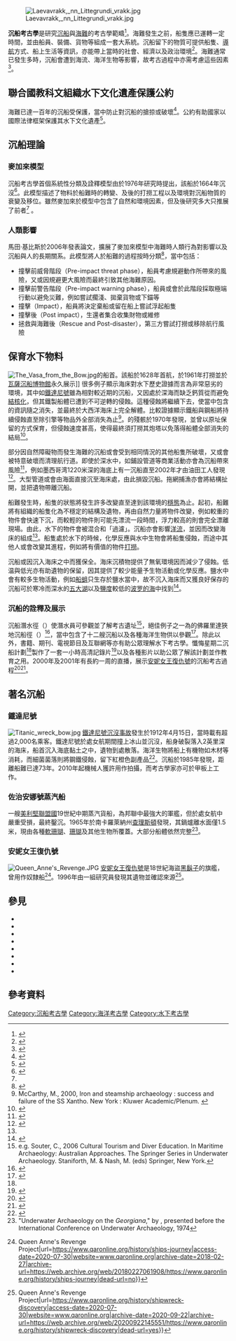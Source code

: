 [[File:Laevavrakk,_nn_Littegrundi_vrakk.jpg|thumb]]

'''沉船考古學'''是研究[[沉船|沉船]]與[[海難|海難]]的考古學範疇<ref>{{cite web|title=Underwater Archaeology/Shipwrecks|url=http://oceanexplorer.noaa.gov/edu/themes/archaeology/welcome.html|website=Ocean Explorer|publisher=NOAA|accessdate=2016-03-08|archive-date=2021-03-18|archive-url=https://web.archive.org/web/20210318024823/https://oceanexplorer.noaa.gov/edu/themes/archaeology/welcome.html|dead-url=no}}</ref>。海難發生之前，船隻應已運轉一定時間，並由船員、裝備、貨物等組成一套大系統。沉船留下的物質可提供船隻{{tsl|en|Seakeeping|適航 (航海)|適航能力}}、[[導航|導航]]方式、船上生活等資訊，亦能帶上當時的社會、經濟以及政治環境<ref>{{cite web|title=Challenges, reasons and Interpretation of Underwater Archaeology|url=http://www.oceantreasures.org/pages/content/archaeological-pages/challenges-reasons-and-interpretation-of-underwater-archaeology.html|accessdate=2016-04-08|website=oceantreasures.org|archive-date=2019-09-16|archive-url=https://web.archive.org/web/20190916135111/http://www.oceantreasures.org/pages/content/archaeological-pages/challenges-reasons-and-interpretation-of-underwater-archaeology.html|dead-url=no}}</ref>。海難通常已發生多時，沉船會遭到海流、海洋生物等影響，故考古過程中亦需考慮這些因素<ref name="#1">{{cite web|title=Navigating the impermanent|url=http://visualartists.ie/tag/rocky-shores/|accessdate=2016-04-08|website=Visual Artists Ireland|archive-date=2018-03-24|archive-url=https://web.archive.org/web/20180324094830/http://visualartists.ie/tag/rocky-shores|dead-url=no}}</ref>。

== 聯合國教科文組織水下文化遺產保護公約 ==
海難已達一百年的沉船受{{tsl|en|UNESCO Convention on the Protection of the Underwater Cultural Heritage|聯合國教科文組織水下文化遺產保護公約}}保護，當中防止對沉船的搶掠或破壞<ref>{{cite web|title=Convention on the protection of the Underwater Cultural Heritage - Text of the 2001 Convention|editor=UNESCO|url=http://www.unesco.org/new/en/culture/themes/underwater-cultural-heritage/2001-convention/official-text|access-date=2016-02-04|archive-date=2021-04-10|archive-url=https://web.archive.org/web/20210410192451/http://www.unesco.org/new/en/culture/themes/underwater-cultural-heritage/2001-convention/official-text/|dead-url=no}}</ref>。公約有助國家以國際法律框架保護其水下文化遺產<ref>{{cite web|title=Underwater Cultural Heritage|editor=UNESCO|url=http://www.unesco.org/new/en/culture/themes/underwater-cultural-heritage|access-date=2016-02-04|archive-date=2021-04-17|archive-url=https://web.archive.org/web/20210417212132/http://www.unesco.org/new/en/culture/themes/underwater-cultural-heritage/|dead-url=no}}</ref>。

== 沉船理論 ==
=== 麥加來模型 ===
沉船考古學首個系統性分類及詮釋模型由{{tsl|en|Keith Muckelroy|基夫·麥加來}}於1976年研究{{tsl|en|Kennemerland (1664)|肯內默蘭號}}時提出，該船於1664年沉沒<ref name=":0">{{cite journal|last=Muckleroy|first=K.|last2= |first2= |date= |title=The integration of historical and archaeological data concerning an historic wreck site: The 'Kennemerland'|url= |journal=World Archaeology|publisher= |volume=7|issue=3|year=1976|pages=280-289|doi= 10.1080/00438243.1976.9979641}}</ref>。此模型描述了物料於船難時的轉變、及後的打撈工程以及環境對沉船物質的衰變及移位。雖然麥加來於模型中包含了自然和環境因素，但及後研究多大只推展了前者<ref name=":0" /> 。

=== 人類影響 ===
馬田·基比斯於2006年發表論文，擴展了麥加來模型中海難時人類行為對影響以及沉船與人的長期關系。此模型將人於船難的過程按時分類<ref>{{cite journal|last=Gibbs|first=M.|title=Cultural Site Formation Processes in Maritime Archaeology: Disaster Response, Salvage and Muckelroy 30 years|journal=International Journal of Nautical Archaeology|volume=35.1|pages=4–19|doi=10.1111/j.1095-9270.2006.00088.x}}</ref>，當中包括：
* 撞擊前威脅階段（Pre-impact threat phase），船員考慮規避動作所帶來的風險，又或因規避更大風險而最終引致其他海難原因。
* 撞擊前警告階段（Pre-impact warning phase），船員或會於此階段採取極端行動以避免災難，例如嘗試擱淺、拋棄貨物或下錨等
* 撞擊（Impact），船員將決定棄船或留在船上嘗試浮起船隻
* 撞擊後（Post impact），生還者集合收集財物或維修
* 拯救與海難後（Rescue and Post-disaster），第三方嘗試打撈或移除航行風險

== 保育水下物料 ==
[[File:The_Vasa_from_the_Bow.jpg|thumb]]的船首。該船於1628年首航，於1961年打撈並於[[瓦薩沉船博物館|瓦薩沉船博物館]]永久展示]]
很多例子顯示海床對水下歷史證據而言為非常惡劣的環境，其中如[[鐵達尼號|鐵達尼號]]雖為相對較近期的沉船，又因處於深海而缺乏鈣質從而避免[[结核_(地质学)|結核化]]，但其鐵製船體已遭到不可逆轉的侵蝕。這種侵蝕將繼續下去，使當中包含的資訊隨之消失，並最終於大西洋海床上完全解體。比較證據顯示鐵船與鋼船將持續侵蝕直至除引擎等物品外全部消失為止<ref>McCarthy, M., 2000, Iron and steamship archaeology : success and failure of the SS Xantho. New York : Kluwer Academic/Plenum. {{ISBN|0-306-46365-2}}</ref>。{{tsl|en|USS Monitor|莫尼特號蒸汽炮艦}}的殘骸於1970年發現，並曾以原址保留的方式保育，但侵蝕速度甚高，使得最終須打撈其炮塔以免落得船體全部消失的結局<ref>{{cite web|last1=Broadwater|first1=John|title=The USS Monitor: In Situ Preservation and Recovery|url=https://www.academia.edu/3257947/The_USS_Monitor_In_Situ_Preservation_and_Recovery|website=academia.edu|accessdate=2016-04-08|archive-date=2021-03-10|archive-url=https://web.archive.org/web/20210310150442/https://www.academia.edu/3257947/The_USS_Monitor_In_Situ_Preservation_and_Recovery|dead-url=no}}</ref>。

部分因自然障礙物而發生海難的沉船或會受到相同情況的其他船隻所破壞，又或會被特意破壞而清理航行道。即使於深水中，如鋪設管道等商業活動亦會為沉船帶來風險<ref>{{cite web|title=Mystery Mardi Gras Shipwreck|url=http://nautilusproductions.com/projects/mystery-mardi-gras-shipwreck-documentary|website=Nautilus Productions|access-date=2020-09-13|archive-date=2015-06-13|archive-url=https://web.archive.org/web/20150613054648/http://nautilusproductions.com/projects/mystery-mardi-gras-shipwreck-documentary|dead-url=no}}</ref>，例如墨西哥湾1220米深的海底上有一沉船直至2002年才由油田工人發現<ref name="#2">{{cite web |title=Mardi Gras Shipwreck |url=http://uwf.edu/jkent/fpan_preCMS/mardigras/ |website=uwf.edu |archiveurl=https://web.archive.org/web/20150516045935/http://uwf.edu/jkent/fpan_preCMS/mardigras/ |archivedate=2015-05-16 |access-date=2020-09-13 |dead-url=no }}</ref>。大型管道或會由海面直接沉至海床處，由此損毀沉船。拖網捕漁亦會將結構扯開，並把遺物帶離沉船。

船難發生時，船隻的狀態將發生許多改變直至達到該環境的[[穩態_(系統)|穩態]]為止。起初，船難將有組織的船隻化為不穩定的結構及遺物，再由自然力量將物件改變，例如較重的物件會快速下沉，而較輕的物件則可能先漂流一段時間，浮力較高的則會完全漂離現場。由此，水下的物件會被混合和「過濾」。沉船亦會影響[[洋流|洋流]]，並因而改變海床的組成<ref name="#1"/>。船隻處於水下的時候，化學反應與水中生物會將船隻侵蝕，而途中其他人或會改變其進程，例如將有價值的物件[[打撈|打撈]]。

沉船或因沉入海床之中而獲保全。海床沉積物提供了無氧環境因而減少了侵蝕。低温與低光亦有助遺物的保留，因其提供了較少能量予生物活動或化學反應。鹽水中會有較多生物活動，例如[[船蛆|船蛆]]只生存於鹽水當中，故不沉入海床而又獲良好保存的沉船可於寒冷而深水的[[五大湖|五大湖]]以及[[鹽度|鹽度]]較低的[[波罗的海|波罗的海]]中找到<ref>{{Cite web|title=Underwater Archaeology|url=https://www.detecting.org.uk/html/Underwater_Archaeology.html|access-date=2020-07-30|website=www.detecting.org.uk|archive-date=2018-09-03|archive-url=https://web.archive.org/web/20180903232638/http://detecting.org.uk/html/Underwater_Archaeology.html|dead-url=no}}</ref>。

=== 沉船的詮釋及展示 ===
沉船潛水徑（{{lang|en|Wreck trail}}）使潛水員可參觀並了解考古遺址<ref>e.g. Souter, C., 2006 Cultural Tourism and Diver Education. In Maritime Archaeology: Australian Approaches. The Springer Series in Underwater Archaeology. Staniforth, M. & Nash, M. (eds) Springer, New York.</ref>，絕佳例子之一為{{tsl|en|Florida Public Archaeology Network|佛羅里達公共考古網絡}}的佛羅里達狹地沉船徑（{{lang|en|Florida Panhandle Shipwreck Trail}}）<ref>{{cite web|title=Florida Panhandle Shipwreck Trail|url=http://www.floridapanhandledivetrail.com/|website=Florida Panhandle Dive Trail|access-date=2020-09-13|archive-date=2020-11-27|archive-url=https://web.archive.org/web/20201127065121/http://floridapanhandledivetrail.com/|dead-url=no}}</ref>，當中包含了十二艘沉船以及各種海洋生物供以參觀<ref>{{cite web|last1=Blair|first1=Kimberly|title=Florida Panhandle Shipwreck Trail beckons divers|url=https://www.usatoday.com/story/travel/2014/08/07/florida-panhandle-shipwreck-trail/13751693/|website=usatoday.com|accessdate=2015-08-17|archive-date=2021-01-22|archive-url=https://web.archive.org/web/20210122052010/https://www.usatoday.com/story/travel/2014/08/07/florida-panhandle-shipwreck-trail/13751693/|dead-url=no}}</ref>。除此以外，書籍、期刊、電視節目及互聯網等亦有助公眾理解水下考古學。懺悔星期二沉船計劃<ref name="#2"/>製作了一套一小時高清記錄片<ref>{{cite web|last1=Landis|first1=Nomee|title=Mystery Mardi Gras Shipwreck Documentary|url=http://nautilusproductions.com/projects/mystery-mardi-gras-shipwreck-documentary|website=nautilusproductions.com|accessdate=2016-03-08|archive-date=2015-06-13|archive-url=https://web.archive.org/web/20150613054648/http://nautilusproductions.com/projects/mystery-mardi-gras-shipwreck-documentary|dead-url=no}}</ref>以及各種影片以助公眾了解該計劃並作教育之用。2000年及2001年有長約一周的直播{{tsl|en|Underwater videography|水下影片}}，展示[[安妮女王復仇號|安妮女王復仇號]]的沉船考古過程<ref>{{Cite book |url=http://digital.ncdcr.gov/cdm/ref/collection/p249901coll22/id/695248 |title=Live from Morehead City, it's Queen Anne's Revenge |website=North Carolina Digital Collections |date=2002-06 |author=Kimberly Eslinger |author2=Mark Wilde-Ramsing, MA |location=Beaufort Inlet, Carteret County, North Carolina, United States |publisher=Underwater Archaeology Branch |language=en |access-date=2020-09-13 |archive-date=2020-01-15 |archive-url=https://web.archive.org/web/20200115221718/http://digital.ncdcr.gov/cdm/ref/collection/p249901coll22/id/695248 |dead-url=no }}</ref><ref>{{cite journal |author=C Southerly and J Gillman-Bryan. |title=Diving on the Queen Anne's Revenge |journal=In: SF Norton (ed). Diving for Science...2003. |volume=Proceedings of the American Academy of Underwater Sciences |issue=22nd Annual Scientific Diving Symposium |year=2003 |url=http://archive.rubicon-foundation.org/4760 |accessdate=2008-07-03 |archive-url=https://web.archive.org/web/20090219004153/http://archive.rubicon-foundation.org/4760 |archive-date=2009-02-19 |dead-url=no }}</ref>。

== 著名沉船 ==
=== 鐵達尼號 ===
[[File:Titanic_wreck_bow.jpg|thumb]]
[[鐵達尼號沉沒事故|鐵達尼號沉沒事故]]發生於1912年4月15日，當時載有超過2,000名乘客。鐵達尼號於處女航期間撞上冰山並沉沒，船身破裂落入2英里深的海床，船首沉入海底黏土之中，遺物到處散落。海洋生物將船上有機物如木材等消耗，而細菌菌落則將鋼鐵侵蝕，留下紅橙色副產品<ref>{{Cite web|title=Archaeology of Titanic - Archaeology Magazine Archive|url=https://archive.archaeology.org/1205/features/titanic_shipwreck_jean_charcot_site_map.html#:~:text=For%20the%20first%20time,%20Titanic,longer%20an%20obstacle%20to%20archaeology.&text=Since%20then,%20thousands%20of%20underwater,located,%20documented,%20and%20excavated.|access-date=2020-07-30|website=archive.archaeology.org|archive-date=2020-11-12|archive-url=https://web.archive.org/web/20201112015550/https://archive.archaeology.org/1205/features/titanic_shipwreck_jean_charcot_site_map.html#:~:text=For%20the%20first%20time,%20Titanic,longer%20an%20obstacle%20to%20archaeology.&text=Since%20then,%20thousands%20of%20underwater,located,%20documented,%20and%20excavated.|dead-url=no}}</ref>。沉船於1985年發現，距離船難已達73年。2010年起機械人獲許用作拍攝，而考古學家亦可於甲板上工作。

=== 佐治安娜號蒸汽船 ===
{{tsl|en|SS Georgiana|佐治安娜號蒸汽船}}一艘[[美利堅聯盟國|美利堅聯盟國]]19世紀中期蒸汽貨船，為邦聯中最強大的軍艦，但於處女航中嚴重受損，最終鑿沉。1965年於南卡羅萊納州[[查理斯頓_(南卡羅萊納州)|查理斯頓]]發現，其鍋爐離水面僅1.5米，現由各種[[軟珊瑚|軟珊瑚]]、[[珊瑚|珊瑚]]及其他生物所覆蓋。大部分船體依然完整<ref>"Underwater Archaeology on the ''Georgiana''," by {{tsl|en|E. Lee Spence|}}, presented before the International Conference on Underwater Archaeology, 1974</ref>。

=== 安妮女王復仇號 ===
[[File:Queen_Anne's_Revenge.JPG|thumb]]
[[安妮女王復仇號|安妮女王復仇號]]是18世紀海盜[[黑鬍子|黑鬍子]]的旗艦，曾用作奴隸船<ref>{{Cite web|title=The Pirate Ship's Journey {{!}} Queen Anne's Revenge Project|url=https://www.qaronline.org/history/ships-journey|access-date=2020-07-30|website=www.qaronline.org|archive-date=2018-02-27|archive-url=https://web.archive.org/web/20180227061908/https://www.qaronline.org/history/ships-journey|dead-url=no}}</ref>。1996年由一組研究員發現其遺物並確認來源<ref>{{Cite web|title=Blackbeard's Shipwreck Discovered {{!}} Queen Anne's Revenge Project|url=https://www.qaronline.org/history/shipwreck-discovery|access-date=2020-07-30|website=www.qaronline.org|archive-date=2020-09-22|archive-url=https://web.archive.org/web/20200922145551/https://www.qaronline.org/history/shipwreck-discovery|dead-url=yes}}</ref>。

== 參見 ==
*{{tsl|en|Maritime archaeology|海事考古學}}
*{{tsl|en|Underwater archaeology|水下考古學}}
*{{tsl|en|Lists of shipwrecks|沉船列表}}
*{{tsl|en|Rusticle|柱狀鐵銹}}
*{{tsl|en|Wreck diving|沉船潛水}}
*{{tsl|en|Lighthouse Archaeological Maritime Program|海事考古燈塔計劃}}
*{{tsl|en|Sea Research Society|海洋研究學會}}
*{{tsl|en|Nautical Archaeology Society|海洋考古學會}}

== 參考資料 ==
{{reflist|2}}

[[Category:沉船考古學|Category:沉船考古學]]
[[Category:海洋考古學|Category:海洋考古學]]
[[Category:水下考古學|Category:水下考古學]]